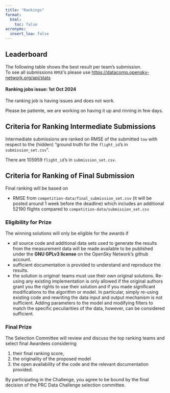 ```yaml
---
title: "Rankings"
format:
  html:
    toc: false
acronyms:
  insert_loa: false
---
```


## Leaderboard
The following table shows the best result per team's submission.  
To see all submissions `RMSE`'s please use 
<https://datacomp.opensky-network.org/api/stats>

::: {.callout-warning title="Attention"}

#### Ranking jobs issue: **1st Oct 2024**

The ranking job is having issues and does not work.

Please be patiente, we are working on having it up and rinning in few days.
:::


<div id="observablehq-ranking_table-b4294d79"></div>

<link rel="stylesheet" href="https://cdn.jsdelivr.net/npm/@observablehq/inspector@5/dist/inspector.css">
<script type="module">
import {Runtime, Inspector} from "https://cdn.jsdelivr.net/npm/@observablehq/runtime@5/dist/runtime.js";
import define from "https://api.observablehq.com/@espinielli/prc-data-challenge-2024-rankings.js?v=4";
new Runtime().module(define, name => {
  if (name === "ranking_table") return new Inspector(document.querySelector("#observablehq-ranking_table-b4294d79"));
});
</script>


## Criteria for Ranking Intermediate Submissions

Intermediate submissions are ranked on RMSE of the submitted `tow` with respect
to the (hidden) "ground truth for the `flight_id`'s in `submission_set.csv` ".

There are 105959 `flight_id`'s in `submission_set.csv`.


## Criteria for Ranking of Final Submission

Final ranking will be based on 

* RMSE from `competition-data/final_submission_set.csv` (it will be posted around
  1 week before the deadline) which includes an additional 52190 flights
  compared to `competition-data/submission_set.csv`


### Eligibility for Prize

The winning solutions will only be eligible for the awards if

* all source code and additional data sets used to generate the results from
  the measurement data will be made available to be published under the
  **GNU GPLv3 license** on the OpenSky Network's github account.
* sufficient documentation is provided to understand and reproduce the results.
* the solution is _original_: teams must use their own original solutions.
  Re-using any existing implementation is only allowed if the original authors 
  grant you the rights to use their solution and if you made significant modifications 
  to the algorithm or model.
  In particular, simply re-using existing code and rewriting the data input and 
  output mechanism is not sufficient. Adding parameters to the model and modifying
  filters to match the specific peculiarities of the data, however, can be 
  considered sufficient. 


### Final Prize 

The Selection Committee will review and discuss the top ranking teams and
select final Awardees considering

1. their final ranking score,
1. the originality of the proposed model
1. the open availability of the code and the relevant documentation provided.

By participating in the Challenge, you agree to be bound by the final decision
of the PRC Data Challenge selection committee. 
